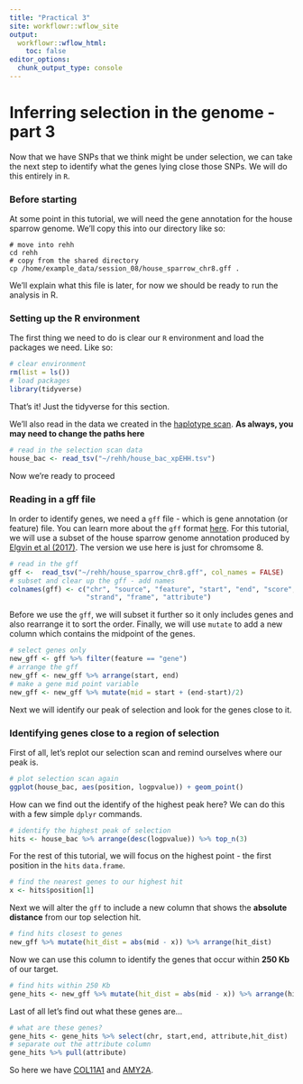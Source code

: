 ```yaml
---
title: "Practical 3"
site: workflowr::wflow_site
output:
  workflowr::wflow_html:
    toc: false
editor_options:
  chunk_output_type: console
---
```


# Inferring selection in the genome - part 3

Now that we have SNPs that we think might be under selection, we can take the next step to identify what the genes lying close those SNPs. We will do this entirely in `R`.

### Before starting

At some point in this tutorial, we will need the gene annotation for the house sparrow genome. We'll copy this into our directory like so: 

```shell
# move into rehh
cd rehh
# copy from the shared directory
cp /home/example_data/session_08/house_sparrow_chr8.gff .
```

We'll explain what this file is later, for now we should be ready to run the analysis in R.

### Setting up the R environment

The first thing we need to do is clear our `R` environment and load the packages we need. Like so:

```r
# clear environment
rm(list = ls())
# load packages
library(tidyverse)
```
That's it! Just the tidyverse for this section.

We'll also read in the data we created in the [haplotype scan](practical3.html). **As always, you may need to change the paths here**

```r
# read in the selection scan data
house_bac <- read_tsv("~/rehh/house_bac_xpEHH.tsv")
```

Now we're ready to proceed

### Reading in a gff file

In order to identify genes, we need a `gff` file - which is gene annotation (or feature) file. You can learn more about the `gff` format [here](https://useast.ensembl.org/info/website/upload/gff.html). For this tutorial, we will use a subset of the house sparrow genome annotation produced by [Elgvin et al (2017)](https://advances.sciencemag.org/content/3/6/e1602996.full). The version we use here is just for chromsome 8.

```r
# read in the gff
gff <-  read_tsv("~/rehh/house_sparrow_chr8.gff", col_names = FALSE)
# subset and clear up the gff - add names
colnames(gff) <- c("chr", "source", "feature", "start", "end", "score",
                   "strand", "frame", "attribute")
```

Before we use the `gff`, we will subset it further so it only includes genes and also rearrange it to sort the order. Finally, we will use `mutate` to add a new column which contains the midpoint of the genes.

```r
# select genes only
new_gff <- gff %>% filter(feature == "gene")
# arrange the gff
new_gff <- new_gff %>% arrange(start, end)
# make a gene mid point variable
new_gff <- new_gff %>% mutate(mid = start + (end-start)/2)
```

Next we will identify our peak of selection and look for the genes close to it.

### Identifying genes close to a region of selection

First of all, let's replot our selection scan and remind ourselves where our peak is.

```r
# plot selection scan again
ggplot(house_bac, aes(position, logpvalue)) + geom_point()
```

How can we find out the identify of the highest peak here? We can do this with a few simple `dplyr` commands.

```r
# identify the highest peak of selection
hits <- house_bac %>% arrange(desc(logpvalue)) %>% top_n(3)
```

For the rest of this tutorial, we will focus on the highest point - the first position in the `hits` `data.frame`.

```r
# find the nearest genes to our highest hit
x <- hits$position[1]
```

Next we will alter the `gff` to include a new column that shows the **absolute distance** from our top selection hit.

```r
# find hits closest to genes
new_gff %>% mutate(hit_dist = abs(mid - x)) %>% arrange(hit_dist)
```

Now we can use this column to identify the genes that occur within **250 Kb** of our target.

```r
# find hits within 250 Kb
gene_hits <- new_gff %>% mutate(hit_dist = abs(mid - x)) %>% arrange(hit_dist) %>% filter(hit_dist < 250000)
```

Last of all let's find out what these genes are...

```r
# what are these genes?
gene_hits <- gene_hits %>% select(chr, start,end, attribute,hit_dist)
# separate out the attribute column
gene_hits %>% pull(attribute)
```

So here we have [COL11A1](https://www.genecards.org/cgi-bin/carddisp.pl?gene=COL11A1) and [AMY2A](https://www.genecards.org/cgi-bin/carddisp.pl?gene=AMY2A).

